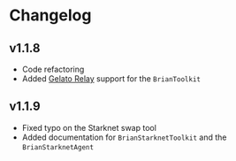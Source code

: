 # Changelog

## v1.1.8

- Code refactoring
- Added [Gelato Relay](/integrations/gelato) support for the `BrianToolkit`

## v1.1.9

- Fixed typo on the Starknet swap tool
- Added documentation for `BrianStarknetToolkit` and the `BrianStarknetAgent`
